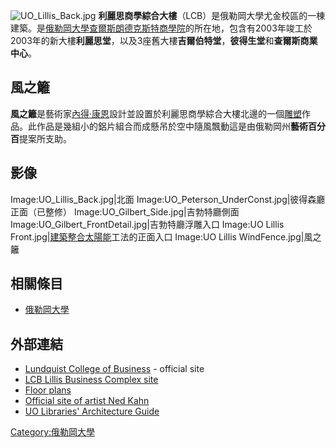 [[Image:UO_Lillis_Back.jpg|thumb]]
'''利麗思商學綜合大樓'''（LCB）是俄勒岡大學尤金校區的一棟建築。是[[俄勒岡大學|俄勒岡大學]][[查爾斯朗德克斯特商學院|查爾斯朗德克斯特商學院]]的所在地，包含有2003年竣工於2003年的新大樓'''利麗思堂'''，以及3座舊大樓'''吉爾伯特堂'''，'''彼得生堂'''和'''查爾斯商業中心'''。

==風之籬==
'''風之籬'''是藝術家[[內得·康恩|內得·康恩]]設計並設置於利麗思商學綜合大樓北邊的一個[[雕塑|雕塑]]作品。此作品是幾組小的鋁片組合而成懸吊於空中隨風飄動這是由俄勒岡州'''藝術百分百'''提案所支助。

==影像==
<gallery>
Image:UO_Lillis_Back.jpg|北面
Image:UO_Peterson_UnderConst.jpg|彼得森廳正面（已整修）
Image:UO_Gilbert_Side.jpg|吉勃特廳側面
Image:UO_Gilbert_FrontDetail.jpg|吉勃特廳浮雕入口
Image:UO Lillis Front.jpg|[[建築整合太陽能|建築整合太陽能]]工法的正面入口
Image:UO Lillis WindFence.jpg|風之籬
</gallery>

==相關條目==
*[[俄勒岡大學|俄勒岡大學]]

==外部連結==
*[http://lcb.uoregon.edu Lundquist College of Business]{{Wayback|url=http://lcb.uoregon.edu/ |date=20070418165542 }} - official site
*[http://lcb.uoregon.edu/complex LCB Lillis Business Complex site] {{Wayback|url=http://lcb.uoregon.edu/complex |date=20131022081507 }}
*[https://web.archive.org/web/20070418165542/http://lcb.uoregon.edu/ribboncutting/floorPlans.html Floor plans]
*[http://www.nedkahn.com/ Official site of artist Ned Kahn] {{Wayback|url=http://www.nedkahn.com/ |date=20201123224020 }}
*[http://libweb.uoregon.edu/guides/architecture/oregon/lillis.html UO Libraries' Architecture Guide] {{Wayback|url=http://libweb.uoregon.edu/guides/architecture/oregon/lillis.html |date=20120616041108 }}

{{DEFAULTSORT:Lillis Business Complex}}
[[Category:俄勒岡大學|Category:俄勒岡大學]]

{{coord|44.04605|N|123.07756|W|source:placeopedia|display=title}}